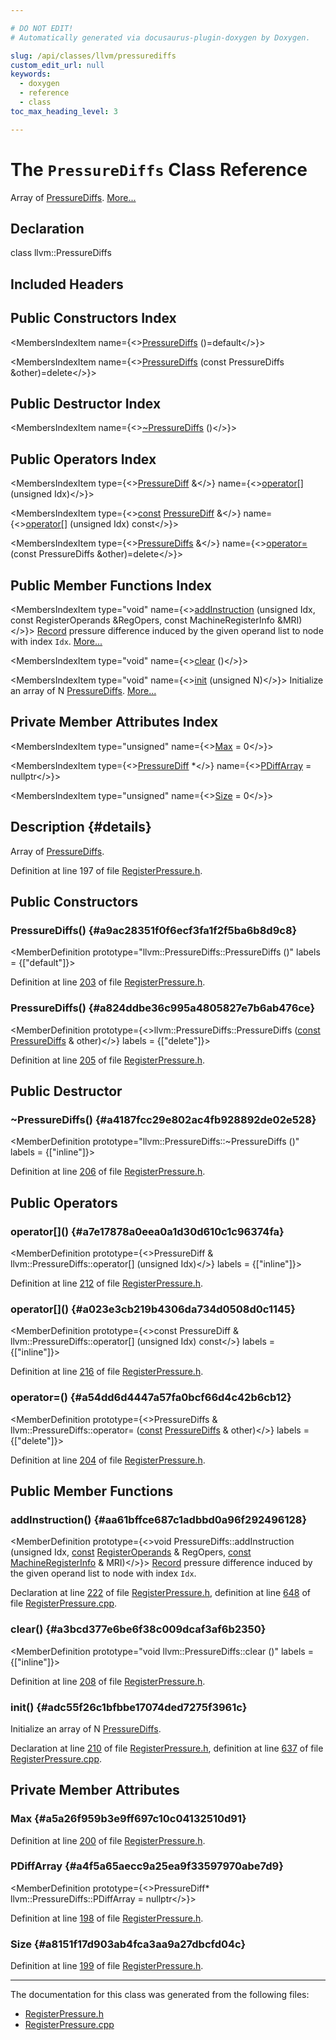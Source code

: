 ```yaml
---

# DO NOT EDIT!
# Automatically generated via docusaurus-plugin-doxygen by Doxygen.

slug: /api/classes/llvm/pressurediffs
custom_edit_url: null
keywords:
  - doxygen
  - reference
  - class
toc_max_heading_level: 3

---
```





# The `PressureDiffs` Class Reference

<DoxygenPage pluginConfig={pluginConfig}>

Array of <a href="/docs/api/classes/llvm/pressurediffs">PressureDiffs</a>. <a href="#details">More...</a>

## Declaration

<CodeBlock>class llvm::PressureDiffs</CodeBlock>

## Included Headers

<IncludesList>
<IncludesListItem
  filePath="llvm/CodeGen/RegisterPressure.h"
  permalink="/docs/api/files/include/include/llvm/include/llvm/codegen/registerpressure-h"
  isLocal="true" />
</IncludesList>

## Public Constructors Index

<MembersIndex>

<MembersIndexItem
  name={<><a href="#a9ac28351f0f6ecf3fa1f2f5ba6b8d9c8">PressureDiffs</a> ()=default</>}>
</MembersIndexItem>

<MembersIndexItem
  name={<><a href="#a824ddbe36c995a4805827e7b6ab476ce">PressureDiffs</a> (const PressureDiffs &amp;other)=delete</>}>
</MembersIndexItem>

</MembersIndex>

## Public Destructor Index

<MembersIndex>

<MembersIndexItem
  name={<><a href="#a4187fcc29e802ac4fb928892de02e528">~PressureDiffs</a> ()</>}>
</MembersIndexItem>

</MembersIndex>

## Public Operators Index

<MembersIndex>

<MembersIndexItem
  type={<><a href="/docs/api/classes/llvm/pressurediff">PressureDiff</a> &amp;</>}
  name={<><a href="#a7e17878a0eea0a1d30d610c1c96374fa">operator&#91;&#93;</a> (unsigned Idx)</>}>
</MembersIndexItem>

<MembersIndexItem
  type={<><a href="/docs/api/files/lib/lib/target/lib/target/aarch64/aarch64promoteconstant-cpp/#a90f8350fecae261c25be85d38b451bff">const</a> <a href="/docs/api/classes/llvm/pressurediff">PressureDiff</a> &amp;</>}
  name={<><a href="#a023e3cb219b4306da734d0508d0c1145">operator&#91;&#93;</a> (unsigned Idx) const</>}>
</MembersIndexItem>

<MembersIndexItem
  type={<><a href="/docs/api/classes/llvm/pressurediffs">PressureDiffs</a> &amp;</>}
  name={<><a href="#a54dd6d4447a57fa0bcf66d4c42b6cb12">operator=</a> (const PressureDiffs &amp;other)=delete</>}>
</MembersIndexItem>

</MembersIndex>

## Public Member Functions Index

<MembersIndex>

<MembersIndexItem
  type="void"
  name={<><a href="#aa61bffce687c1adbbd0a96f292496128">addInstruction</a> (unsigned Idx, const RegisterOperands &amp;RegOpers, const MachineRegisterInfo &amp;MRI)</>}>
<a href="/docs/api/classes/llvm/record">Record</a> pressure difference induced by the given operand list to node with index <code>Idx</code>. <a href="#aa61bffce687c1adbbd0a96f292496128">More...</a>
</MembersIndexItem>

<MembersIndexItem
  type="void"
  name={<><a href="#a3bcd377e6be6f38c009dcaf3af6b2350">clear</a> ()</>}>
</MembersIndexItem>

<MembersIndexItem
  type="void"
  name={<><a href="#adc55f26c1bfbbe17074ded7275f3961c">init</a> (unsigned N)</>}>
Initialize an array of N <a href="/docs/api/classes/llvm/pressurediffs">PressureDiffs</a>. <a href="#adc55f26c1bfbbe17074ded7275f3961c">More...</a>
</MembersIndexItem>

</MembersIndex>

## Private Member Attributes Index

<MembersIndex>

<MembersIndexItem
  type="unsigned"
  name={<><a href="#a5a26f959b3e9ff697c10c04132510d91">Max</a> = 0</>}>
</MembersIndexItem>

<MembersIndexItem
  type={<><a href="/docs/api/classes/llvm/pressurediff">PressureDiff</a> &#42;</>}
  name={<><a href="#a4f5a65aecc9a25ea9f33597970abe7d9">PDiffArray</a> = nullptr</>}>
</MembersIndexItem>

<MembersIndexItem
  type="unsigned"
  name={<><a href="#a8151f17d903ab4fca3aa9a27dbcfd04c">Size</a> = 0</>}>
</MembersIndexItem>

</MembersIndex>

## Description {#details}

Array of <a href="/docs/api/classes/llvm/pressurediffs">PressureDiffs</a>.

Definition at line 197 of file <a href="/docs/api/files/include/include/llvm/include/llvm/codegen/registerpressure-h">RegisterPressure.h</a>.

<SectionDefinition>

## Public Constructors

### PressureDiffs() {#a9ac28351f0f6ecf3fa1f2f5ba6b8d9c8}

<MemberDefinition
  prototype="llvm::PressureDiffs::PressureDiffs ()"
  labels = {["default"]}>

Definition at line <a href="/docs/api/files/include/include/llvm/include/llvm/codegen/registerpressure-h/#l00203">203</a> of file <a href="/docs/api/files/include/include/llvm/include/llvm/codegen/registerpressure-h">RegisterPressure.h</a>.
</MemberDefinition>

### PressureDiffs() {#a824ddbe36c995a4805827e7b6ab476ce}

<MemberDefinition
  prototype={<>llvm::PressureDiffs::PressureDiffs (<a href="/docs/api/files/lib/lib/target/lib/target/aarch64/aarch64promoteconstant-cpp/#a90f8350fecae261c25be85d38b451bff">const</a> <a href="/docs/api/classes/llvm/pressurediffs">PressureDiffs</a> &amp; other)</>}
  labels = {["delete"]}>

Definition at line <a href="/docs/api/files/include/include/llvm/include/llvm/codegen/registerpressure-h/#l00205">205</a> of file <a href="/docs/api/files/include/include/llvm/include/llvm/codegen/registerpressure-h">RegisterPressure.h</a>.
</MemberDefinition>

</SectionDefinition>

<SectionDefinition>

## Public Destructor

### ~PressureDiffs() {#a4187fcc29e802ac4fb928892de02e528}

<MemberDefinition
  prototype="llvm::PressureDiffs::~PressureDiffs ()"
  labels = {["inline"]}>

Definition at line <a href="/docs/api/files/include/include/llvm/include/llvm/codegen/registerpressure-h/#l00206">206</a> of file <a href="/docs/api/files/include/include/llvm/include/llvm/codegen/registerpressure-h">RegisterPressure.h</a>.
</MemberDefinition>

</SectionDefinition>

<SectionDefinition>

## Public Operators

### operator&#91;&#93;() {#a7e17878a0eea0a1d30d610c1c96374fa}

<MemberDefinition
  prototype={<>PressureDiff &amp; llvm::PressureDiffs::operator&#91;&#93; (unsigned Idx)</>}
  labels = {["inline"]}>

Definition at line <a href="/docs/api/files/include/include/llvm/include/llvm/codegen/registerpressure-h/#l00212">212</a> of file <a href="/docs/api/files/include/include/llvm/include/llvm/codegen/registerpressure-h">RegisterPressure.h</a>.
</MemberDefinition>

### operator&#91;&#93;() {#a023e3cb219b4306da734d0508d0c1145}

<MemberDefinition
  prototype={<>const PressureDiff &amp; llvm::PressureDiffs::operator&#91;&#93; (unsigned Idx) const</>}
  labels = {["inline"]}>

Definition at line <a href="/docs/api/files/include/include/llvm/include/llvm/codegen/registerpressure-h/#l00216">216</a> of file <a href="/docs/api/files/include/include/llvm/include/llvm/codegen/registerpressure-h">RegisterPressure.h</a>.
</MemberDefinition>

### operator=() {#a54dd6d4447a57fa0bcf66d4c42b6cb12}

<MemberDefinition
  prototype={<>PressureDiffs &amp; llvm::PressureDiffs::operator= (<a href="/docs/api/files/lib/lib/target/lib/target/aarch64/aarch64promoteconstant-cpp/#a90f8350fecae261c25be85d38b451bff">const</a> <a href="/docs/api/classes/llvm/pressurediffs">PressureDiffs</a> &amp; other)</>}
  labels = {["delete"]}>

Definition at line <a href="/docs/api/files/include/include/llvm/include/llvm/codegen/registerpressure-h/#l00204">204</a> of file <a href="/docs/api/files/include/include/llvm/include/llvm/codegen/registerpressure-h">RegisterPressure.h</a>.
</MemberDefinition>

</SectionDefinition>

<SectionDefinition>

## Public Member Functions

### addInstruction() {#aa61bffce687c1adbbd0a96f292496128}

<MemberDefinition
  prototype={<>void PressureDiffs::addInstruction (unsigned Idx, <a href="/docs/api/files/lib/lib/target/lib/target/aarch64/aarch64promoteconstant-cpp/#a90f8350fecae261c25be85d38b451bff">const</a> <a href="/docs/api/classes/llvm/registeroperands">RegisterOperands</a> &amp; RegOpers, <a href="/docs/api/files/lib/lib/target/lib/target/aarch64/aarch64promoteconstant-cpp/#a90f8350fecae261c25be85d38b451bff">const</a> <a href="/docs/api/classes/llvm/machineregisterinfo">MachineRegisterInfo</a> &amp; MRI)</>}>
<a href="/docs/api/classes/llvm/record">Record</a> pressure difference induced by the given operand list to node with index <code>Idx</code>.

Declaration at line <a href="/docs/api/files/include/include/llvm/include/llvm/codegen/registerpressure-h/#l00222">222</a> of file <a href="/docs/api/files/include/include/llvm/include/llvm/codegen/registerpressure-h">RegisterPressure.h</a>, definition at line <a href="/docs/api/files/lib/lib/codegen/registerpressure-cpp/#l00648">648</a> of file <a href="/docs/api/files/lib/lib/codegen/registerpressure-cpp">RegisterPressure.cpp</a>.
</MemberDefinition>

### clear() {#a3bcd377e6be6f38c009dcaf3af6b2350}

<MemberDefinition
  prototype="void llvm::PressureDiffs::clear ()"
  labels = {["inline"]}>

Definition at line <a href="/docs/api/files/include/include/llvm/include/llvm/codegen/registerpressure-h/#l00208">208</a> of file <a href="/docs/api/files/include/include/llvm/include/llvm/codegen/registerpressure-h">RegisterPressure.h</a>.
</MemberDefinition>

### init() {#adc55f26c1bfbbe17074ded7275f3961c}

<MemberDefinition
  prototype="void PressureDiffs::init (unsigned N)">
Initialize an array of N <a href="/docs/api/classes/llvm/pressurediffs">PressureDiffs</a>.

Declaration at line <a href="/docs/api/files/include/include/llvm/include/llvm/codegen/registerpressure-h/#l00210">210</a> of file <a href="/docs/api/files/include/include/llvm/include/llvm/codegen/registerpressure-h">RegisterPressure.h</a>, definition at line <a href="/docs/api/files/lib/lib/codegen/registerpressure-cpp/#l00637">637</a> of file <a href="/docs/api/files/lib/lib/codegen/registerpressure-cpp">RegisterPressure.cpp</a>.
</MemberDefinition>

</SectionDefinition>

<SectionDefinition>

## Private Member Attributes

### Max {#a5a26f959b3e9ff697c10c04132510d91}

<MemberDefinition
  prototype="unsigned llvm::PressureDiffs::Max = 0">

Definition at line <a href="/docs/api/files/include/include/llvm/include/llvm/codegen/registerpressure-h/#l00200">200</a> of file <a href="/docs/api/files/include/include/llvm/include/llvm/codegen/registerpressure-h">RegisterPressure.h</a>.
</MemberDefinition>

### PDiffArray {#a4f5a65aecc9a25ea9f33597970abe7d9}

<MemberDefinition
  prototype={<>PressureDiff&#42; llvm::PressureDiffs::PDiffArray = nullptr</>}>

Definition at line <a href="/docs/api/files/include/include/llvm/include/llvm/codegen/registerpressure-h/#l00198">198</a> of file <a href="/docs/api/files/include/include/llvm/include/llvm/codegen/registerpressure-h">RegisterPressure.h</a>.
</MemberDefinition>

### Size {#a8151f17d903ab4fca3aa9a27dbcfd04c}

<MemberDefinition
  prototype="unsigned llvm::PressureDiffs::Size = 0">

Definition at line <a href="/docs/api/files/include/include/llvm/include/llvm/codegen/registerpressure-h/#l00199">199</a> of file <a href="/docs/api/files/include/include/llvm/include/llvm/codegen/registerpressure-h">RegisterPressure.h</a>.
</MemberDefinition>

</SectionDefinition>

<hr/>

The documentation for this class was generated from the following files:

<ul>
<li><a href="/docs/api/files/include/include/llvm/include/llvm/codegen/registerpressure-h">RegisterPressure.h</a></li>
<li><a href="/docs/api/files/lib/lib/codegen/registerpressure-cpp">RegisterPressure.cpp</a></li>
</ul>

</DoxygenPage>
